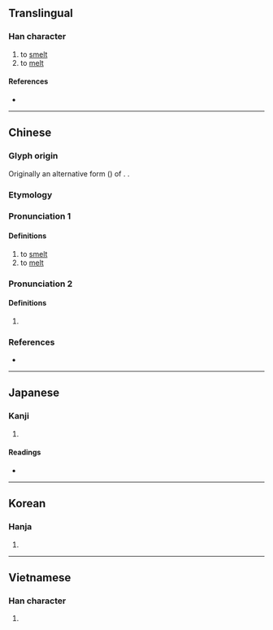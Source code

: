{{also|煬|炀}}
{{character info}}
==Translingual==

===Han character===
{{Han char|rn=86|rad=火|as=06|sn=10|four=98851|canj=FTQ|ids=⿰火羊}}

# to [[smelt]]
# to [[melt]]

====References====
* {{Han ref|kx=0669.200|dkj=18990|dj=1078.230|hdz=32200.200|uh=70CA|ud=28874|bh=AF4C|bd=44876}}

----

==Chinese==
{{zh-forms}}

===Glyph origin===
{{Han etym}}
Originally an alternative form ({{zh-l|異體字}}) of {{zh-l|煬}}. {{Han compound|火|羊|ls=psc|c1=s|c2=p|t1=flame}}.

===Etymology===
{{rfe|zh}}

===Pronunciation 1===
{{zh-pron
|m=yáng
|m-s=
|c=joeng4
|c-t=yiang3
|g=
|h=gd=yong2
|j=
|mb=
|md=
|mn=xm,qz,tw:iûⁿ/zz:iôⁿ/xm,qz,tw:iông/zz:iâng
|mn_note=iûⁿ/iôⁿ - vernacular; iông/iâng - literary
|mn-t=ion5/iên5
|w=3hhian
|x=
|mc=y
|oc=y
|cat=v
}}

====Definitions====
{{zh-hanzi}}

# to [[smelt]]
# to [[melt]]

===Pronunciation 2===
{{zh-pron
|m=烊
|m-s=
|c=joeng4,joeng4-2,joeng6
|c-t=
|g=
|h=gd=yong4
|j=
|mb=
|md=
|mn=xm,qz:iōng/zz:iāng
|mn-t=iang6/iang5
|w=3hhian
|x=
|cat=v
}}

====Definitions====
{{zh-hanzi}}

# {{zh-only|打烊}}

===References===
* {{R:yue:mfccd}}

----

==Japanese==

===Kanji===
{{ja-kanji|grade=|rs=火06}}

# {{rfdef|ja|sort=火06}}

====Readings====
* {{ja-readings|on=[[よう]] (yō)|kun=[[あぶる]] (aburu), [[やく]] (yaku)}}

----

==Korean==

===Hanja===
{{ko-hanja|hangeul=양|eumhun=|rv=yang|mr=yang|y=yang}}

# {{rfdef|ko|sort=火06}}

----

==Vietnamese==

===Han character===
{{vi-readings|rs=火06| hanviet = rang}}

# {{rfdef|vi|sort=火06}}